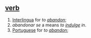 == [[verb]] ==
# [[Interlingua]] for ''to [[abandon]]''; 
# ''abandonar se'' a means ''to [[indulge]] in''.
# [[Portuguese]] for ''to [[abandon]]'';